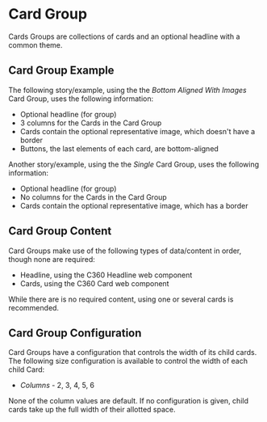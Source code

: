 
# Card Group

<p class="docs__summary">
  Cards Groups are collections of cards and an optional headline with a common theme.
</p>

## Card Group Example

The following story/example, using the the <em>Bottom Aligned With Images</em> Card Group, uses the following information:

- Optional headline (for group)
- 3 columns for the Cards in the Card Group
- Cards contain the optional representative image, which doesn't have a border
- Buttons, the last elements of each card, are bottom-aligned

<Story id="c360-components-card-group--bottom-aligned-with-images" />

Another story/example, using the the <em>Single</em> Card Group, uses the following information:

- Optional headline (for group)
- No columns for the Cards in the Card Group
- Cards contain the optional representative image, which has a border

<Story id="c360-components-card-group--single" />

## Card Group Content

Card Groups make use of the following types of data/content in order, though none are required:

- Headline, using the C360 Headline web component
- Cards, using the C360 Card web component

While there are is no required content, using one or several cards is recommended.

## Card Group Configuration

Card Groups have a configuration that controls the width of its child cards. The following size configuration is available to control the width of each child Card:

- <em>Columns</em> - 2, 3, 4, 5, 6

None of the column values are default. If no configuration is given, child cards take up the full width of their allotted space.
